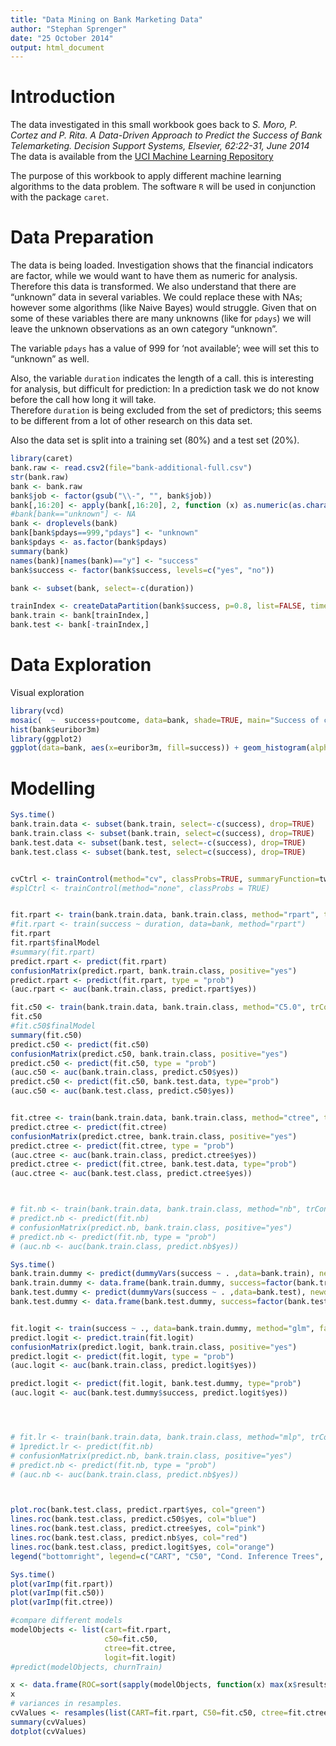 ```yaml
---
title: "Data Mining on Bank Marketing Data"
author: "Stephan Sprenger"
date: "25 October 2014"
output: html_document
---
```


# Introduction

The data investigated in this small workbook goes back to _S. Moro, P. Cortez and P. Rita. A Data-Driven Approach to Predict the Success of Bank Telemarketing. Decision Support Systems, Elsevier, 62:22-31, June 2014_  
The data is available from the [UCI Machine Learning Repository](https://archive.ics.uci.edu/ml/datasets/Bank+Marketing)

The purpose of this workbook to apply different machine learning algorithms to the data problem. The software ```R``` will be used in conjunction with the package ```caret```.


# Data Preparation

The data is being loaded. Investigation shows that the financial indicators are factor, while we would want to have them as numeric for analysis. Therefore this data is transformed.
We also understand that there are "unknown" data in several variables. We could replace these with NAs; however some algorithms (like Naive Bayes) would struggle. Given that on some of these variables there are many unknowns (like for ```pdays```) we will leave the unknown observations as an own category "unknown". 

The variable ```pdays``` has a value of 999 for 'not available'; wee will set this to "unknown" as well.

Also, the variable ```duration``` indicates the length of a call. this is interesting for analysis, but difficult for prediction: In a prediction task we do not know before the call how long it will take.  
Therefore ```duration``` is being excluded from the set of predictors; this seems to be different from a lot of other research on this data set.  

Also the data set is split into a training set (80%) and a test set (20%). 

```r
library(caret)
bank.raw <- read.csv2(file="bank-additional-full.csv")
str(bank.raw)
bank <- bank.raw
bank$job <- factor(gsub("\\-", "", bank$job))
bank[,16:20] <- apply(bank[,16:20], 2, function (x) as.numeric(as.character(x)))
#bank[bank=="unknown"] <- NA
bank <- droplevels(bank)
bank[bank$pdays==999,"pdays"] <- "unknown"
bank$pdays <- as.factor(bank$pdays)
summary(bank)
names(bank)[names(bank)=="y"] <- "success"
bank$success <- factor(bank$success, levels=c("yes", "no"))

bank <- subset(bank, select=-c(duration))

trainIndex <- createDataPartition(bank$success, p=0.8, list=FALSE, times=1)
bank.train <- bank[trainIndex,]
bank.test <- bank[-trainIndex,]

```

# Data Exploration

Visual exploration 

```r
library(vcd)
mosaic(  ~  success+poutcome, data=bank, shade=TRUE, main="Success of campaign vs previous successes")
hist(bank$euribor3m)
library(ggplot2)
ggplot(data=bank, aes(x=euribor3m, fill=success)) + geom_histogram(alpha=0.5, position="dodge")
```

# Modelling

```r
Sys.time()
bank.train.data <- subset(bank.train, select=-c(success), drop=TRUE)
bank.train.class <- subset(bank.train, select=c(success), drop=TRUE)
bank.test.data <- subset(bank.test, select=-c(success), drop=TRUE)
bank.test.class <- subset(bank.test, select=c(success), drop=TRUE)


cvCtrl <- trainControl(method="cv", classProbs=TRUE, summaryFunction=twoClassSummary, verboseIter=TRUE)
#splCtrl <- trainControl(method="none", classProbs = TRUE)


fit.rpart <- train(bank.train.data, bank.train.class, method="rpart", trControl=cvCtrl, metric="ROC", tuneLength = 10)
#fit.rpart <- train(success ~ duration, data=bank, method="rpart")
fit.rpart
fit.rpart$finalModel
#summary(fit.rpart)
predict.rpart <- predict(fit.rpart)
confusionMatrix(predict.rpart, bank.train.class, positive="yes")
predict.rpart <- predict(fit.rpart, type = "prob")
(auc.rpart <- auc(bank.train.class, predict.rpart$yes))

fit.c50 <- train(bank.train.data, bank.train.class, method="C5.0", trControl=cvCtrl, metric="ROC", tuneLength = 10)
fit.c50
#fit.c50$finalModel
summary(fit.c50)
predict.c50 <- predict(fit.c50)
confusionMatrix(predict.c50, bank.train.class, positive="yes")
predict.c50 <- predict(fit.c50, type = "prob")
(auc.c50 <- auc(bank.train.class, predict.c50$yes))
predict.c50 <- predict(fit.c50, bank.test.data, type="prob")
(auc.c50 <- auc(bank.test.class, predict.c50$yes))


fit.ctree <- train(bank.train.data, bank.train.class, method="ctree", trControl=cvCtrl, metric="ROC")
predict.ctree <- predict(fit.ctree)
confusionMatrix(predict.ctree, bank.train.class, positive="yes")
predict.ctree <- predict(fit.ctree, type = "prob")
(auc.ctree <- auc(bank.train.class, predict.ctree$yes))
predict.ctree <- predict(fit.ctree, bank.test.data, type="prob")
(auc.ctree <- auc(bank.test.class, predict.ctree$yes))



# fit.nb <- train(bank.train.data, bank.train.class, method="nb", trControl=cvCtrl, metric="ROC")
# predict.nb <- predict(fit.nb)
# confusionMatrix(predict.nb, bank.train.class, positive="yes")
# predict.nb <- predict(fit.nb, type = "prob")
# (auc.nb <- auc(bank.train.class, predict.nb$yes))

Sys.time()
bank.train.dummy <- predict(dummyVars(success ~ . ,data=bank.train), newdata=bank.train)
bank.train.dummy <- data.frame(bank.train.dummy, success=factor(bank.train$success))
bank.test.dummy <- predict(dummyVars(success ~ . ,data=bank.test), newdata=bank.test)
bank.test.dummy <- data.frame(bank.test.dummy, success=factor(bank.test$success))


fit.logit <- train(success ~ ., data=bank.train.dummy, method="glm", family=binomial, trControl=cvCtrl, metric="ROC", tuneLength=1)
predict.logit <- predict.train(fit.logit)
confusionMatrix(predict.logit, bank.train.class, positive="yes")
predict.logit <- predict(fit.logit, type = "prob")
(auc.logit <- auc(bank.train.class, predict.logit$yes))

predict.logit <- predict(fit.logit, bank.test.dummy, type="prob")
(auc.logit <- auc(bank.test.dummy$success, predict.logit$yes))




# fit.lr <- train(bank.train.data, bank.train.class, method="mlp", trControl=cvCtrl, metric="ROC")
# 1predict.lr <- predict(fit.nb)
# confusionMatrix(predict.nb, bank.train.class, positive="yes")
# predict.nb <- predict(fit.nb, type = "prob")
# (auc.nb <- auc(bank.train.class, predict.nb$yes))



plot.roc(bank.test.class, predict.rpart$yes, col="green")
lines.roc(bank.test.class, predict.c50$yes, col="blue")
lines.roc(bank.test.class, predict.ctree$yes, col="pink")
lines.roc(bank.test.class, predict.nb$yes, col="red")
lines.roc(bank.test.class, predict.logit$yes, col="orange")
legend("bottomright", legend=c("CART", "C50", "Cond. Inference Trees", "Naive Bayes", "Logit"), col=c("green", "blue", "pink", "red", "orange"), lwd=2)

Sys.time()
plot(varImp(fit.rpart))
plot(varImp(fit.c50))
plot(varImp(fit.ctree))

```



```r
#compare different models
modelObjects <- list(cart=fit.rpart,
                     c50=fit.c50,
                     ctree=fit.ctree,
                     logit=fit.logit)
#predict(modelObjects, churnTrain)

x <- data.frame(ROC=sort(sapply(modelObjects, function(x) max(x$results$ROC)), decreasing=TRUE))
x
# variances in resamples.
cvValues <- resamples(list(CART=fit.rpart, C50=fit.c50, ctree=fit.ctree, logit=fit.logit))
summary(cvValues)
dotplot(cvValues)
```

